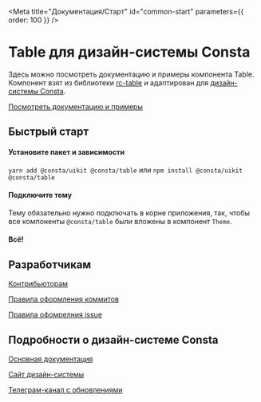 
<Meta title="Документация/Старт" id="common-start" parameters={{ order: 100 }} />

# Table для дизайн-системы Consta

Здесь можно посмотреть документацию и примеры компонента Table. Компонент взят из библиотеки [rc-table](https://github.com/react-component/table) и адаптирован для [дизайн-системы Consta](https://consta.gazprom-neft.ru/).

[Посмотреть документацию и примеры](?path=/docs/components-table--playground)

## Быстрый старт

#### Установите пакет и зависимости

`yarn add @consta/uikit @consta/table` или `npm install @consta/uikit @consta/table`

#### Подключите тему

Тему обязательно нужно подключать в корне приложения, так, чтобы все компоненты `@consta/table` были вложены в компонент `Theme`.

#### Всë!

## Разработчикам

[Контрибьюторам](https://consta-uikit.vercel.app/?path=/docs/common-develop-contributors--page)

[Правила оформления коммитов](https://consta-uikit.vercel.app/?path=/docs/common-develop-commits-style--page)

[Правила офомрелния issue](https://consta-uikit.vercel.app/?path=/docs/common-develop-issues--page)

## Подробности о дизайн-системе Consta

[Основная документация](https://consta-uikit.vercel.app/?path=/docs/common-about--page)

[Сайт дизайн-системы](https://consta.gazprom-neft.ru/)

[Телеграм-канал с обновлениями](https://t.me/consta_ui_releases)
